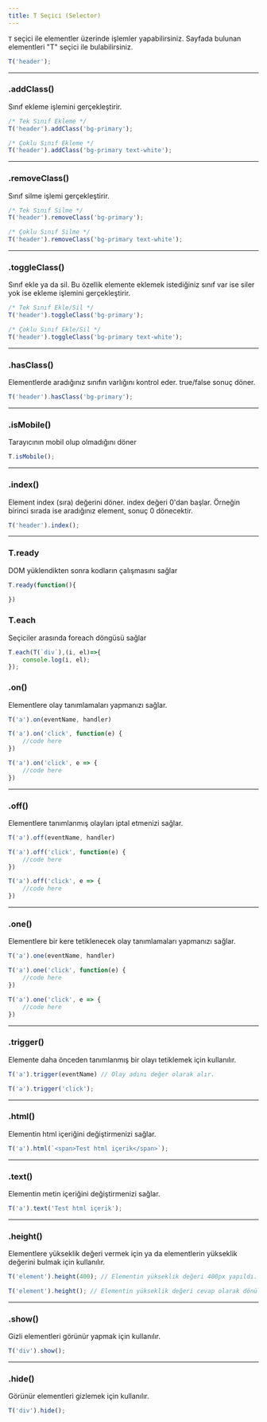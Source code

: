 ```yaml
---
title: T Seçici (Selector)
---
```


<div class="mb-2">
<code>T</code> seçici ile elementler üzerinde işlemler yapabilirsiniz.
Sayfada bulunan elementleri "T" seçici ile bulabilirsiniz.
</div>

```javascript
T('header');
```

---

### .addClass()
Sınıf ekleme işlemini gerçekleştirir.

```javascript
/* Tek Sınıf Ekleme */
T('header').addClass('bg-primary');

/* Çoklu Sınıf Ekleme */
T('header').addClass('bg-primary text-white');
```

---

### .removeClass()
Sınıf silme işlemi gerçekleştirir.

```javascript
/* Tek Sınıf Silme */
T('header').removeClass('bg-primary');

/* Çoklu Sınıf Silme */
T('header').removeClass('bg-primary text-white');
```

---

### .toggleClass()
Sınıf ekle ya da sil. Bu özellik elemente eklemek istediğiniz sınıf var ise siler yok ise ekleme işlemini gerçekleştirir.

```javascript
/* Tek Sınıf Ekle/Sil */
T('header').toggleClass('bg-primary');

/* Çoklu Sınıf Ekle/Sil */
T('header').toggleClass('bg-primary text-white');
```

---

### .hasClass()
Elementlerde aradığınız sınıfın varlığını kontrol eder. true/false sonuç döner.

```javascript
T('header').hasClass('bg-primary');
```

---

### .isMobile()
Tarayıcının mobil olup olmadığını döner

```javascript
T.isMobile();
```
---

### .index()
Element index (sıra) değerini döner. index değeri 0'dan başlar. Örneğin birinci sırada ise aradığınız element, 
sonuç 0 dönecektir.

```javascript
T('header').index();
```

---

### T.ready
DOM yüklendikten sonra kodların çalışmasını sağlar

```javascript
T.ready(function(){
    
})
```
### T.each
Seçiciler arasında foreach döngüsü sağlar

```javascript
T.each(T(`div`),(i, el)=>{
    console.log(i, el);
});

```




### .on()
Elementlere olay tanımlamaları yapmanızı sağlar.

```javascript
T('a').on(eventName, handler)
```

```javascript title="JavaScript - Function"
T('a').on('click', function(e) {
    //code here
})
```

```javascript title="JavaScript - Arrow Function"
T('a').on('click', e => {
    //code here
})
```

---

### .off()
Elementlere tanımlanmış olayları iptal etmenizi sağlar.

```javascript
T('a').off(eventName, handler)
```

```javascript title="JavaScript - Function"
T('a').off('click', function(e) {
    //code here
})
```

```javascript title="JavaScript - Arrow Function"
T('a').off('click', e => {
    //code here
})
```

---

### .one()
Elementlere bir kere tetiklenecek olay tanımlamaları yapmanızı sağlar.

```javascript
T('a').one(eventName, handler)
```

```javascript title="JavaScript - Function"
T('a').one('click', function(e) {
    //code here
})
```

```javascript title="JavaScript - Arrow Function"
T('a').one('click', e => {
    //code here
})
```

---

### .trigger()
Elemente daha önceden tanımlanmış bir olayı tetiklemek için kullanılır.

```javascript
T('a').trigger(eventName) // Olay adını değer olarak alır.
```

```javascript
T('a').trigger('click');
```

---

### .html()
Elementin html içeriğini değiştirmenizi sağlar.

```javascript
T('a').html(`<span>Test html içerik</span>`);
```

---

### .text()
Elementin metin içeriğini değiştirmenizi sağlar.

```javascript
T('a').text('Test html içerik');
```

---

### .height()
Elementlere yükseklik değeri vermek için ya da elementlerin yükseklik değerini bulmak için kullanılır.

```javascript
T('element').height(400); // Elementin yükseklik değeri 400px yapıldı.
```

```javascript
T('element').height(); // Elementin yükseklik değeri cevap olarak dönüldü.
```

---

### .show()
Gizli elementleri görünür yapmak için kullanılır.

```javascript
T('div').show();
```

---

### .hide()
Görünür elementleri gizlemek için kullanılır.

```javascript
T('div').hide();
```
